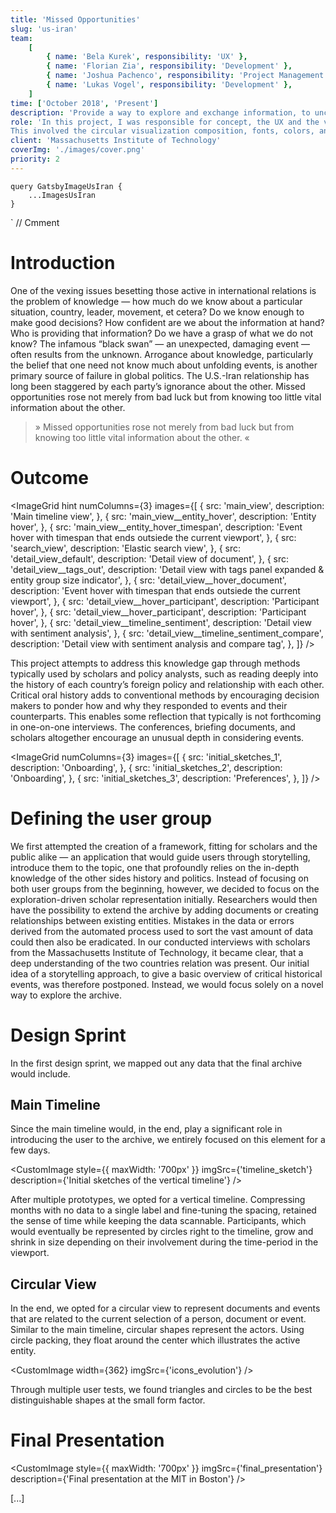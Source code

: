 ```yaml
---
title: 'Missed Opportunities'
slug: 'us-iran'
team:
    [
        { name: 'Bela Kurek', responsibility: 'UX' },
        { name: 'Florian Zia', responsibility: 'Development' },
        { name: 'Joshua Pachenco', responsibility: 'Project Management' },
        { name: 'Lukas Vogel', responsibility: 'Development' },
    ]
time: ['October 2018', 'Present']
description: 'Provide a way to explore and exchange information, to uncover missed opportunities in the Iran–US relationship.'
role: 'In this project, I was responsible for concept, the UX and the visual design.
This involved the circular visualization composition, fonts, colors, and spacing across the application.'
client: 'Massachusetts Institute of Technology'
coverImg: './images/cover.png'
priority: 2
---
```




    query GatsbyImageUsIran {
        ...ImagesUsIran
    }
`
// Cmment

# Introduction

One of the vexing issues besetting those active in international relations is the problem of knowledge — how much do we know about a particular situation, country, leader, movement, et cetera? Do we know enough to make good decisions? How confident are we about the information at hand? Who is providing that information? Do we have a grasp of what we do not know? The infamous “black swan” — an unexpected, damaging event — often results from the unknown. Arrogance about knowledge, particularly the belief that one need not know much about unfolding events, is another primary source of failure in global politics. The U.S.-Iran relationship has long been staggered by each party’s ignorance about the other. Missed opportunities rose not merely from bad luck but from knowing too little vital information about the other.

> » Missed opportunities rose not merely from bad luck but from knowing too little vital information about the other. «

# Outcome

<ImageGrid
    hint
    numColumns={3}
    images={[
        {
            src: 'main_view',
            description: 'Main timeline view',
        },
        {
            src: 'main_view__entity_hover',
            description: 'Entity hover',
        },
        {
            src: 'main_view__entity_hover_timespan',
            description:
                'Event hover with timespan that ends outsiede the current viewport',
        },
        {
            src: 'search_view',
            description: 'Elastic search view',
        },
        {
            src: 'detail_view_default',
            description: 'Detail view of document',
        },
        {
            src: 'detail_view__tags_out',
            description:
                'Detail view with tags panel expanded & entity group size indicator',
        },
        {
            src: 'detail_view__hover_document',
            description:
                'Event hover with timespan that ends outsiede the current viewport',
        },
        {
            src: 'detail_view__hover_participant',
            description: 'Participant hover',
        },
        {
            src: 'detail_view__hover_participant',
            description: 'Participant hover',
        },
        {
            src: 'detail_view__timeline_sentiment',
            description: 'Detail view with sentiment analysis',
        },
        {
            src: 'detail_view__timeline_sentiment_compare',
            description: 'Detail view with sentiment analysis and compare tag',
        },
    ]}
/>

This project attempts to address this knowledge gap through methods typically used by scholars and policy analysts, such as reading deeply into the history of each country’s foreign policy and relationship with each other. Critical oral history adds to conventional methods by encouraging decision makers to ponder how and why they responded to events and their counterparts. This enables some reflection that typically is not forthcoming in one-on-one interviews. The conferences, briefing documents, and scholars altogether encourage an unusual depth in considering events.

<ImageGrid
    numColumns={3}
    images={[
        {
            src: 'initial_sketches_1',
            description: 'Onboarding',
        },
        {
            src: 'initial_sketches_2',
            description: 'Onboarding',
        },
        {
            src: 'initial_sketches_3',
            description: 'Preferences',
        },
    ]}
/>

# Defining the user group

We first attempted the creation of a framework, fitting for scholars and the public alike — an application that would guide users through storytelling, introduce them to the topic, one that profoundly relies on the in-depth knowledge of the other sides history and politics. Instead of focusing on both user groups from the beginning, however, we decided to focus on the exploration-driven scholar representation initially. Researchers would then have the possibility to extend the archive by adding documents or creating relationships between existing entities. Mistakes in the data or errors derived from the automated process used to sort the vast amount of data could then also be eradicated.
In our conducted interviews with scholars from the Massachusetts Institute of Technology, it became clear, that a deep understanding of the two countries relation was present. Our initial idea of a storytelling approach, to give a basic overview of critical historical events, was therefore postponed. Instead, we would focus solely on a novel way to explore the archive.

# Design Sprint

In the first design sprint, we mapped out any data that the final archive would include.

## Main Timeline

Since the main timeline would, in the end, play a significant role in introducing the user to the archive, we entirely focused on this element for a few days.

<CustomImage
    style={{ maxWidth: '700px' }}
    imgSrc={'timeline_sketch'}
    description={'Initial sketches of the vertical timeline'}
/>

After multiple prototypes, we opted for a vertical timeline. Compressing months with no data to a single label and fine-tuning the spacing, retained the sense of time while keeping the data scannable.
Participants, which would eventually be represented by circles right to the timeline, grow and shrink in size depending on their involvement during the time-period in the viewport.

## Circular View

In the end, we opted for a circular view to represent documents and events that are related to the current selection of a person, document or event.
Similar to the main timeline, circular shapes represent the actors. Using circle packing, they float around the center which illustrates the active entity.

<CustomImage width={362} imgSrc={'icons_evolution'} />

Through multiple user tests, we found triangles and circles to be the best distinguishable shapes at the small form factor.

# Final Presentation

<CustomImage
    style={{ maxWidth: '700px' }}
    imgSrc={'final_presentation'}
    description={'Final presentation at the MIT in Boston'}
/>

[...]
